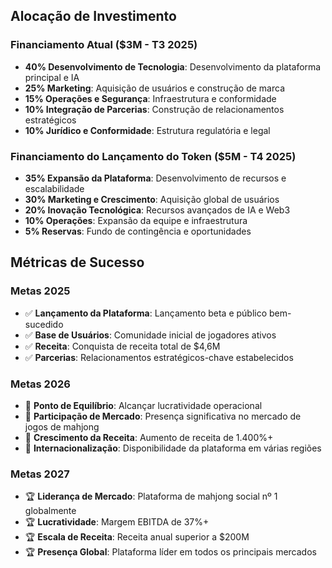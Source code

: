 ## Alocação de Investimento

### Financiamento Atual ($3M - T3 2025)
- **40% Desenvolvimento de Tecnologia**: Desenvolvimento da plataforma principal e IA
- **25% Marketing**: Aquisição de usuários e construção de marca
- **15% Operações e Segurança**: Infraestrutura e conformidade
- **10% Integração de Parcerias**: Construção de relacionamentos estratégicos
- **10% Jurídico e Conformidade**: Estrutura regulatória e legal

### Financiamento do Lançamento do Token ($5M - T4 2025)
- **35% Expansão da Plataforma**: Desenvolvimento de recursos e escalabilidade
- **30% Marketing e Crescimento**: Aquisição global de usuários
- **20% Inovação Tecnológica**: Recursos avançados de IA e Web3
- **10% Operações**: Expansão da equipe e infraestrutura
- **5% Reservas**: Fundo de contingência e oportunidades

## Métricas de Sucesso

### Metas 2025
- ✅ **Lançamento da Plataforma**: Lançamento beta e público bem-sucedido
- ✅ **Base de Usuários**: Comunidade inicial de jogadores ativos
- ✅ **Receita**: Conquista de receita total de $4,6M
- ✅ **Parcerias**: Relacionamentos estratégicos-chave estabelecidos

### Metas 2026
- 🎯 **Ponto de Equilíbrio**: Alcançar lucratividade operacional
- 🎯 **Participação de Mercado**: Presença significativa no mercado de jogos de mahjong
- 🎯 **Crescimento da Receita**: Aumento de receita de 1.400%+
- 🎯 **Internacionalização**: Disponibilidade da plataforma em várias regiões

### Metas 2027
- 🏆 **Liderança de Mercado**: Plataforma de mahjong social nº 1 globalmente
- 🏆 **Lucratividade**: Margem EBITDA de 37%+
- 🏆 **Escala de Receita**: Receita anual superior a $200M
- 🏆 **Presença Global**: Plataforma líder em todos os principais mercados